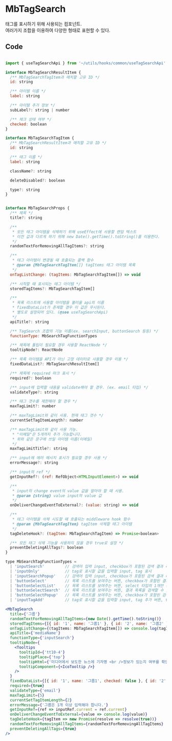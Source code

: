 
<Meta title="Forms/MbTagSearch/0. MbTagSearch" />

# MbTagSearch
태그를 표시하기 위해 사용되는 컴포넌트.<br />
여러가지 조합을 이용하여 다양한 형태로 표현할 수 있다.

## Code
```jsx

import { useTagSearchApi } from '~/utils/hooks/common/useTagSearchApi'

interface MbTagSearchResultItem {
  /** MbTagSearchTagItem과 매치할 고유 ID */
  id: string

  /** 아이템 이름 */
  label: string

  /** 아이템 추가 정보 */
  subLabel?: string | number

  /** 체크 상태 여부 */
  checked: boolean
}

interface MbTagSearchTagItem {
  /** MbTagSearchResultItem과 매치할 고유 ID */
  id: string

  /** 태그 이름 */
  label: string

  className?: string

  deleteDisabled?: boolean

  type?: string
}


interface MbTagSearchProps {
  /** 제목 */
  title?: string

  /** 
   * 모든 태그 아이템을 삭제하기 위해 useEffect에 사용할 랜덤 텍스트
   * 이전 값과 다르게 하기 위해 new Date().getTime().toString()를 이용한다.
   */
  randomTextForRemovingAllTagItems?: string

  /**
   * 태그 아이템이 변경될 때 호출되는 콜백 함수
   * @param {MbTagSearchTagItem[]} tagItems 태그 아이템 목록
   */
  onTagListChange: (tagItems: MbTagSearchTagItem[]) => void

  /** 시작할 때 표시되는 태그 아이템 */
  storedTagItems?: MbTagSearchTagItem[]

  /** 
   * 목록 리스트에 사용할 아이템을 불러올 api의 이름
   * fixedDataList가 존재할 경우 이 값은 무시된다.
   * 별도로 설정되어 있다. (@see useTagSearchApi)
   */
  apiTitle?: string

  /** TagSearch 조합의 기능 이름(ex. searchInput, buttonSearch 등등) */
  functionType: MbSearchTagFunctionTypes

  /** 제목에 툴팁이 필요할 경우 사용할 ReactNode */
  tooltipNode?: ReactNode

  /** 목록 아이템을 API가 아닌 고정 데이터로 사용할 경우 이용 */
  fixedDataList?: MbTagSearchResultItem[]

  /** 제목에 required 마크 표시 */
  required?: boolean

  /** input에 입력할 내용을 validate해야 할 경우. (ex. email 타입) */
  validateType?: string

  /** 태그 갯수를 제한해야 할 경우 */
  maxTagLimit?: number

  /** maxTagLimit와 같이 사용. 현재 태그 갯수 */
  currentSetTagItemLength?: number

  /** maxTagLimit와 같이 사용 가능. 
   * "이메일"은 5개까지 추가 가능합니다. 
   * 위와 같은 문구에 쓰일 아이템 이름(이메일) 
   */
  maxTagLimitTitle?: string

  /** input에 에러 메시지 표시가 필요할 경우 사용 */
  errorMessage?: string

  /** input의 ref */
  getInputRef?: (ref: RefObject<HTMLInputElement>) => void

  /** 
   * input의 change event의 value 값을 알아야 할 때 사용.
   * @param {string} value input의 value 값
   */
  onDeliverChangeEventToExternal?: (value: string) => void

  /**
   * 태그 아이템을 삭제 시도할 때 호출되는 middleware hook 함수
   * @param {MbTagSearchTagItem} tagItem 삭제할 태그 아이템
   */
  tagDeleteHook?: (tagItem: MbTagSearchTagItem) => Promise<boolean>

  /** 모든 태그 삭제 기능을 사용하지 않을 경우 true로 설정 */
  preventDeletingAllTags?: boolean
}

type MbSearchTagFunctionTypes =
  | 'inputSearch'         // 검색어 입력 input, checkbox가 포함된 검색 결과 리스트, tag 표시
  | 'inputOnly'           // tag로 표시할 값을 입력할 input, tag 표시
  | 'inputSearchPopup'    // 검색어 입력 input, checkbox가 포함된 검색 결과 리스트, 모든 결과를 표시할 popup 띄우는 버튼, tag 표시
  | 'buttonSelect'        // 목록 리스트를 보여주는 버튼, checkbox가 포함된 결과 검색 결과 리스트, tag 표시
  | 'buttonSelectList'    // 목록 리스트를 보여주는 버튼, select 타입의 1개만 선택할 수 있는 결과 리스트, tag 표시
  | 'buttonSelectSearch'  // 목록 리스트를 보여주는 버튼, 결과 목록을 검색할 수 있는 input, checkbox가 포함된 검색 결과 리스트, tag 표시
  | 'buttonSelectPopup'   // 목록 리스트를 보여주는 버튼, checkbox가 포함된 검색 결과 리스트, 모든 결과를 표시할 popup 띄우는 버튼, tag 표시
  | 'inputTagAdd'         // tag로 표시할 값을 입력할 input, tag 추가 버튼, tag 표시

<MbTagSearch
  title={'그룹'}
  randomTextForRemovingAllTagItems={new Date().getTime().toString()}
  storedTagItems={[{ id: '1', name: '그룹1' }, { id: '2', name: '그룹2' }]}
  onTagListChange={(tagItems: MbTagSearchTagItem[]) => console.log(tagItems)}
  apiTitle={'mediaName'}
  functionType={'inputSearch'}
  tooltipNode={
    <Tooltips
      tooltipId={'tt10-4'}
      tooltipPlace={'top'}
      tooltipHtml={'미디어에서 보도한 뉴스에 기자명 <br />정보가 있는지 여부를 확인할 수 <br />있습니다.'}
      tooltipComponent={<IcoTooltip />}
    />
  }
  fixedDataList={[{ id: '1', name: '그룹1', checked: false }, { id: '2', name: '그룹2', checked: false }]}
  required={true}
  validateType={'email'}
  maxTagLimit={5}
  currentSetTagItemLength={2}
  errorMessage={'그룹은 1개 이상 입력해야 합니다.'}
  getInputRef={ref => inputRef.current = ref.current}
  onDeliverChangeEventToExternal={value => console.log(value)}
  tagDeleteHook={tagItem => new Promise(resolve => resolve(true))}
  randomTextForRemovingAllTagItems={randomTextForRemovingAllTagItems}
  preventDeletingAllTags={true}
/>

```
